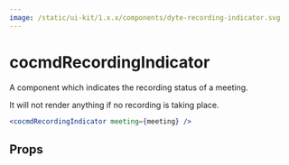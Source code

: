 ```yaml
---
image: /static/ui-kit/1.x.x/components/dyte-recording-indicator.svg
---
```


# cocmdRecordingIndicator

A component which indicates the recording status of a meeting.

It will not render anything if no recording is taking place.

```jsx
<cocmdRecordingIndicator meeting={meeting} />
```

## Props

<PropsTable of="dyte-recording-indicator" />

